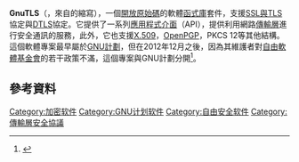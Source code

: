 {{NoteTA|G1=IT|G2=FL}}
{{Infobox software
|  name                   = GnuTLS
|  logo                   = GNUTLS-logo.svg
|  screenshot             =
|  caption                =
|  developer              = Nikos Mavrogiannopoulos<br>Simon Josefsson
|  programming_language   = [[C語言|C語言]]
|  frequently updated     = no
|  operating_system       = 跨平台
|  genre                  = [[函式庫|安全性加密函式庫]]
|  license                = [[GNU宽通用公共许可证|LGPLv2.1]]+
|  website                = {{URL|http://gnutls.org/}}
}}
'''GnuTLS'''（{{IPAc-en|ˈ|ɡ|n|uː|_|ˌ|t|iː|_|ˌ|ɛ|l|_|ˈ|ɛ|s}}，來自{{lang-en|GNU Transport Layer Security Library}}的縮寫），一個[[開放原始碼|開放原始碼]]的軟體[[函式庫|函式庫]]套件，支援[[傳輸層安全協議|SSL與TLS]]協定與[[DTLS|DTLS]]協定。它提供了一系列[[應用程式介面|應用程式介面]]（API），提供利用網路[[傳輸層|傳輸層]]進行安全通訊的服務，此外，它也支援[[X.509|X.509]]，[[OpenPGP|OpenPGP]]，PKCS 12等其他結構。這個軟體專案最早屬於[[GNU計劃|GNU計劃]]，但在2012年12月之後，因為其維護者對[[自由軟體基金會|自由軟體基金會]]的若干政策不滿，這個專案與GNU計劃分開<ref>{{cite web 
| url = http://lwn.net/Articles/529558/ 
| title = gnutls is moving 
| date = 2012-12-18 
| author = Nikos Mavrogiannopoulos 
| accessdate = 2012-12-11 
| archive-date = 2016-04-03 
| archive-url = https://web.archive.org/web/20160403002956/http://lwn.net/Articles/529558/ 
| dead-url = no 
}}</ref>。

==參考資料==
{{reflist}}

{{加密软件}}
{{TLS和SSL}}

[[Category:加密软件|Category:加密软件]]
[[Category:GNU计划软件|Category:GNU计划软件]]
[[Category:自由安全软件|Category:自由安全软件]]
[[Category:傳輸層安全協議|Category:傳輸層安全協議]]